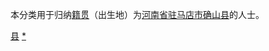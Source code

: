 {{Catnav|頁面分類|各種主題的頁面分類|依中国各省来作的分类|各地中国人|河南人|驻马店人}}
{{Catnav|頁面分類|人物|各國人物|中国人|各地中国人|河南人|驻马店人}}

本分类用于归纳[[籍贯|籍贯]]（出生地）为[[河南省|河南省]][[驻马店市|驻马店市]][[确山县|确山县]]的人士。

[[Category:驻马店人|县]]
[[Category:确山县|*]]